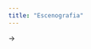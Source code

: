 ```yaml
---
title: "Escenografia"
---
```


<!-- Aqui habrá una introduccion de chatGPT, sobre las posibles ayudas que puede aportar la tecnologia en el campo de la dirección.

Después una lista de funciones a realizar que se entienden propias de esta profesion. Que problemas se suelen encontrar en esta categoria y unos titulares de como la tecnologia a avanzado explorando en estos campos y por ultimo una lista de recursos que pueden solucionar estos problemas de manera mas eficiente y una explicación de como funciona cada uno de estos recursos. -->->

